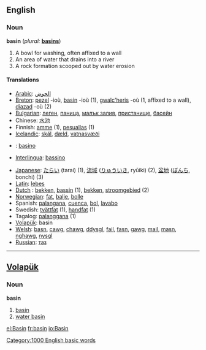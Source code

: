 ==English==

===Noun===
'''basin'''  (''plural:'' '''[[basins]]''')
# A bowl for washing, often affixed to a wall
# An area of water that drains into a river
# A rock formation scooped out by water erosion

====Translations====
{{top}}
*[[Arabic]]: [[الحوض]]
*[[Breton]]: [[pezel]] {{f}} -ioù, [[basin]] {{f}} -ioù (1), [[gwalc'heris]] {{m}} -où (1, affixed to a wall), [[diazad]] {{m}} -où (2)
*[[Bulgarian]]: [[леген]], [[паница]], [[малък залив]], [[пристанище]], [[басейн]]
*Chinese: [[水池 ]]
*Finnish: [[amme]] (1), [[pesuallas]] (1)
*[[Icelandic]]: [[skál]], [[dæld]], [[vatnasvæði]]
* {{io}}: [[basino]]
*[[Interlingua]]: [[bassino]]
{{mid}}
*[[Japanese]]: [[たらい]] (tarai) (1), [[流域]] ([[りゅういき]], ryūiki) (2), [[盆地]] ([[ぼんち]], bonchi) (3)
*[[Latin]]: [[lebes]]
*[[Dutch]] : [[bekken]], [[bassin]] {{n}}(1), [[bekken]], [[stroomgebied]] {{n}} (2)
*[[Norwegian]]: [[fat]], [[balje]], [[bolle]]
*Spanish: [[palangana]], [[cuenca]], [[bol]], [[lavabo]]
*Swedish: [[tvättfat]] {{n}} (1), [[handfat]] {{n}} (1)
*Tagalog: [[palanggana]] {{n}} (1)
*[[Volapük]]: basin
*[[Welsh]]: [[basn]], [[cawg]], [[chawg]], [[ddysgl]], [[fail]], [[fasn]], [[gawg]], [[mail]], [[masn]], [[nghawg]], [[nysgl]]
*[[Russian]]: [[таз]]
{{bottom}}
----

==[[Volapük]]==
===Noun===
'''basin'''
# [[basin]]
# [[water basin]]

[[Category:1000 English basic words]]
[[el:Basin]]
[[fr:basin]]
[[io:Basin]]